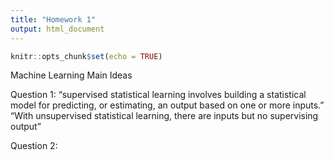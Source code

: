 ```yaml
---
title: "Homework 1"
output: html_document
---
```


```r
knitr::opts_chunk$set(echo = TRUE)
```


Machine Learning Main Ideas

Question 1:
"supervised statistical learning involves building a statistical model for predicting, or estimating, an output based on one or more inputs."
"With unsupervised statistical learning, there are inputs but no supervising output"


Question 2:








